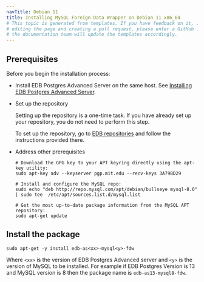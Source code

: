 ```yaml
---
navTitle: Debian 11
title: Installing MySQL Foreign Data Wrapper on Debian 11 x86_64
# This topic is generated from templates. If you have feedback on it, instead of
# editing the page and creating a pull request, please enter a GitHub issue and
# the documentation team will update the templates accordingly.
---
```


## Prerequisites

Before you begin the installation process:

- Install EDB Postgres Advanced Server on the same host. See [Installing EDB Postgres Advanced Server](/epas/latest/epas_inst_linux).

- Set up the repository

  Setting up the repository is a one-time task. If you have already set up your repository, you do not need to perform this step.

  To set up the repository, go to [EDB repositories](https://www.enterprisedb.com/repos-downloads) and follow the instructions provided there.

- Address other prerequisites

  ```shell
  # Download the GPG key to your APT keyring directly using the apt-key utility:
  sudo apt-key adv --keyserver pgp.mit.edu --recv-keys 3A79BD29

  # Install and configure the MySQL repo:
  sudo echo "deb http://repo.mysql.com/apt/debian/bullseye mysql-8.0" | sudo tee  /etc/apt/sources.list.d/mysql.list

  # Get the most up-to-date package information from the MySQL APT repository:
  sudo apt-get update
  ```

## Install the package

```shell
sudo apt-get -y install edb-as<xx>-mysql<y>-fdw
```

Where `<xx>` is the version of EDB Postgres Advanced server and `<y>` is the version of MySQL to be installed. For example if EDB Postgres Version is 13 and MySQL version is 8 then the package name is `edb-as13-mysql8-fdw`.
